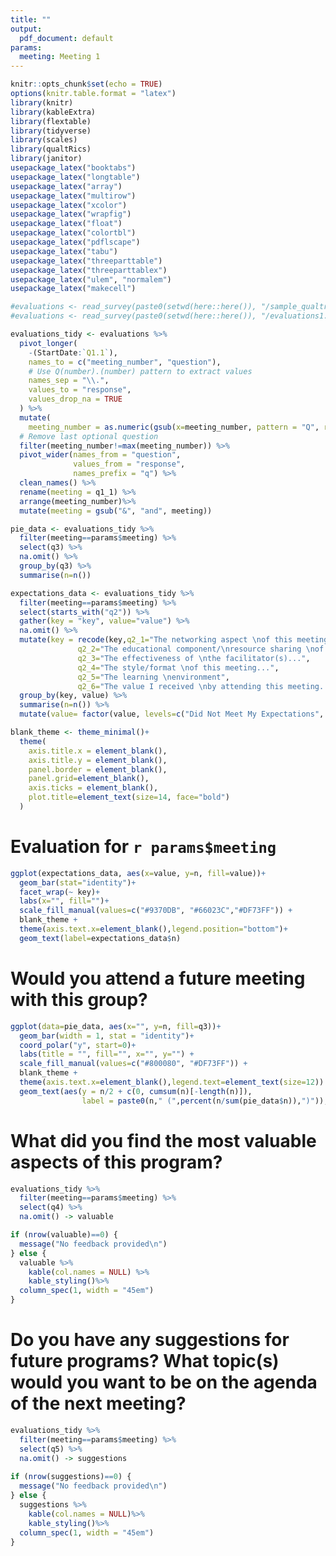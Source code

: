 ```yaml
---
title: ""
output:
  pdf_document: default
params:
  meeting: Meeting 1
---
```


```r
knitr::opts_chunk$set(echo = TRUE)
options(knitr.table.format = "latex")
library(knitr)
library(kableExtra)
library(flextable)
library(tidyverse)
library(scales)
library(qualtRics)
library(janitor)
usepackage_latex("booktabs")
usepackage_latex("longtable")
usepackage_latex("array")
usepackage_latex("multirow")
usepackage_latex("xcolor")
usepackage_latex("wrapfig")
usepackage_latex("float")
usepackage_latex("colortbl")
usepackage_latex("pdflscape")
usepackage_latex("tabu")
usepackage_latex("threeparttable")
usepackage_latex("threeparttablex")
usepackage_latex("ulem", "normalem")
usepackage_latex("makecell")

#evaluations <- read_survey(paste0(setwd(here::here()), "/sample_qualtrics_file.csv"))
#evaluations <- read_survey(paste0(setwd(here::here()), "/evaluations1.csv"))

evaluations_tidy <- evaluations %>%
  pivot_longer(
    -(StartDate:`Q1.1`), 
    names_to = c("meeting_number", "question"),
    # Use Q(number).(number) pattern to extract values
    names_sep = "\\.",
    values_to = "response", 
    values_drop_na = TRUE
  ) %>%
  mutate(
    meeting_number = as.numeric(gsub(x=meeting_number, pattern = "Q", replacement = ""))) %>% 
  # Remove last optional question
  filter(meeting_number!=max(meeting_number)) %>% 
  pivot_wider(names_from = "question", 
              values_from = "response", 
              names_prefix = "q") %>% 
  clean_names() %>% 
  rename(meeting = q1_1) %>% 
  arrange(meeting_number)%>% 
  mutate(meeting = gsub("&", "and", meeting))

pie_data <- evaluations_tidy %>% 
  filter(meeting==params$meeting) %>% 
  select(q3) %>% 
  na.omit() %>% 
  group_by(q3) %>% 
  summarise(n=n())

expectations_data <- evaluations_tidy %>% 
  filter(meeting==params$meeting) %>% 
  select(starts_with("q2")) %>% 
  gather(key = "key", value="value") %>% 
  na.omit() %>% 
  mutate(key = recode(key,q2_1="The networking aspect \nof this meeting...",
               q2_2="The educational component/\nresource sharing \nof this meeting...",
               q2_3="The effectiveness of \nthe facilitator(s)...",
               q2_4="The style/format \nof this meeting...",
               q2_5="The learning \nenvironment",
               q2_6="The value I received \nby attending this meeting...")) %>% 
  group_by(key, value) %>% 
  summarise(n=n()) %>% 
  mutate(value= factor(value, levels=c("Did Not Meet My Expectations", "Met My Expectations","Exceeded My Expectations")))

blank_theme <- theme_minimal()+
  theme(
    axis.title.x = element_blank(),
    axis.title.y = element_blank(),
    panel.border = element_blank(),
    panel.grid=element_blank(),
    axis.ticks = element_blank(),
    plot.title=element_text(size=14, face="bold")
  )
```

# Evaluation for `r params$meeting`

```r
ggplot(expectations_data, aes(x=value, y=n, fill=value))+
  geom_bar(stat="identity")+
  facet_wrap(~ key)+
  labs(x="", fill="")+
  scale_fill_manual(values=c("#9370DB", "#66023C","#DF73FF")) +
  blank_theme +
  theme(axis.text.x=element_blank(),legend.position="bottom")+
  geom_text(label=expectations_data$n)

```

# Would you attend a future meeting with this group?

```r
ggplot(data=pie_data, aes(x="", y=n, fill=q3))+
  geom_bar(width = 1, stat = "identity")+
  coord_polar("y", start=0)+
  labs(title = "", fill="", x="", y="") +
  scale_fill_manual(values=c("#800080", "#DF73FF")) +
  blank_theme +
  theme(axis.text.x=element_blank(),legend.text=element_text(size=12)) +
  geom_text(aes(y = n/2 + c(0, cumsum(n)[-length(n)]), 
                label = paste0(n," (",percent(n/sum(pie_data$n)),")")), size=5)
```

# What did you find the most valuable aspects of this program?

```r
evaluations_tidy %>%
  filter(meeting==params$meeting) %>% 
  select(q4) %>% 
  na.omit() -> valuable

if (nrow(valuable)==0) {
  message("No feedback provided\n")
} else {
  valuable %>% 
    kable(col.names = NULL) %>% 
    kable_styling()%>% 
  column_spec(1, width = "45em")
}
```

# Do you have any suggestions for future programs? What topic(s) would you want to be on the agenda of the next meeting?

```r
evaluations_tidy %>%
  filter(meeting==params$meeting) %>% 
  select(q5) %>% 
  na.omit() -> suggestions 
  
if (nrow(suggestions)==0) {
  message("No feedback provided\n")
} else {
  suggestions %>% 
    kable(col.names = NULL)%>% 
    kable_styling()%>% 
  column_spec(1, width = "45em") 
}
```

